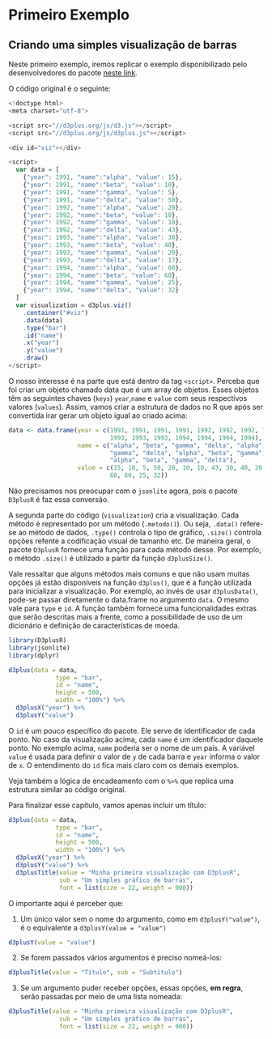 # Primeiro Exemplo

## Criando uma simples visualização de barras

Neste primeiro exemplo, iremos replicar o exemplo disponibilizado pelo desenvolvedores do pacote [neste link](http://d3plus.org/examples/basic/5c57d9d71aa309d180c2/).

O código original é o seguinte:

```js
<!doctype html>
<meta charset="utf-8">

<script src="//d3plus.org/js/d3.js"></script>
<script src="//d3plus.org/js/d3plus.js"></script>

<div id="viz"></div>

<script>
  var data = [
    {"year": 1991, "name":"alpha", "value": 15},
    {"year": 1991, "name":"beta", "value": 10},
    {"year": 1991, "name":"gamma", "value": 5},
    {"year": 1991, "name":"delta", "value": 50},
    {"year": 1992, "name":"alpha", "value": 20},
    {"year": 1992, "name":"beta", "value": 10},
    {"year": 1992, "name":"gamma", "value": 10},
    {"year": 1992, "name":"delta", "value": 43},
    {"year": 1993, "name":"alpha", "value": 30},
    {"year": 1993, "name":"beta", "value": 40},
    {"year": 1993, "name":"gamma", "value": 20},
    {"year": 1993, "name":"delta", "value": 17},
    {"year": 1994, "name":"alpha", "value": 60},
    {"year": 1994, "name":"beta", "value": 60},
    {"year": 1994, "name":"gamma", "value": 25},
    {"year": 1994, "name":"delta", "value": 32}
  ]
  var visualization = d3plus.viz()
    .container("#viz")
    .data(data)
    .type("bar")
    .id("name")
    .x("year")
    .y("value")
    .draw()
</script>
```

O nosso interesse é na parte que está dentro da tag `<script>`. Perceba que foi criar um objeto chamado data que é um array de objetos. Esses objetos têm as seguintes chaves (`keys`) `year`,`name` e `value` com seus respectivos valores (`values`). Assim, vamos criar a estrutura de dados no R que após ser convertida irar gerar um objeto igual ao criado acima:

```r
data <- data.frame(year = c(1991, 1991, 1991, 1991, 1992, 1992, 1992, 1992, 1993,
                            1993, 1993, 1993, 1994, 1994, 1994, 1994),
                   name = c("alpha", "beta", "gamma", "delta", "alpha", "beta",
                            "gamma", "delta", "alpha", "beta", "gamma", "delta",
                            "alpha", "beta", "gamma", "delta"),
                   value = c(15, 10, 5, 50, 20, 10, 10, 43, 30, 40, 20, 17,
                            60, 60, 25, 32))
```
Não precisamos nos preocupar com o `jsonlite` agora, pois o pacote `D3plusR` é faz essa conversão.

A segunda parte do código (`visualization`) cria a visualização. Cada método é representado por um método (`.metodo()`). Ou seja, `.data()` refere-se ao método de dados, `.type()` controla o tipo de gráfico, `.size()` controla opções refente a codificação visual de tamanho etc. De maneira geral, o pacote `D3plusR` fornece uma função para cada método desse. Por exemplo, o método `.size()` é utilizado a partir da função `d3plusSize()`. 

Vale ressaltar que alguns métodos mais comuns e que não usam muitas opções já estão disponíveis na função `d3plus()`, que é a função utilizada para inicializar a visualização. Por exemplo, ao invés de usar `d3plusData()`, pode-se passar diretamente o data.frame no argumento `data`. O mesmo vale para `type` e `id`. A função também fornece uma funcionalidades extras que serão descritas mais a frente, como a possibilidade de uso de um dicionário e definição de características de moeda.

```r
library(D3plusR)
library(jsonlite)
library(dplyr)

d3plus(data = data,
             type = "bar", 
             id = "name",
             height = 500,
             width = "100%") %>% 
  d3plusX("year") %>% 
  d3plusY("value")
```

O `id` é um pouco específico do pacote. Ele serve de identificador de cada ponto. No caso da visualização acima, cada `name` é um identificador daquele ponto. No exemplo acima, `name` poderia ser o nome de um país. A variável `value` é usada para definir o valor de `y` de cada barra e `year` informa o valor de `x`. O entendimento do `id` fica mais claro com os demais exemplos.

Veja também a lógica de encadeamento com o ` %>% ` que replica uma estrutura similar ao código original.

Para finalizar esse capítulo, vamos apenas incluir um título:

```r
d3plus(data = data,
             type = "bar", 
             id = "name",
             height = 500,
             width = "100%") %>% 
  d3plusX("year") %>% 
  d3plusY("value") %>% 
  d3plusTitle(value = "Minha primeira visualização com D3plusR",
              sub = "Um simples gráfico de barras",
              font = list(size = 22, weight = 900))
```

O importante aqui é perceber que:

1. Um único valor sem o nome do argumento, como em `d3plusY("value")`, é o equivalente a `d3plusY(value = "value")`
```r
d3plusY(value = "value")
```

2. Se forem passados vários argumentos é preciso nomeá-los:  
```r
d3plusTitle(value = "Título", sub = "Subtítulo")
```
3. Se um argumento puder receber opções, essas opções, **em regra**, serão passadas por meio de uma lista nomeada:  
```r
d3plusTitle(value = "Minha primeira visualização com D3plusR",
              sub = "Um simples gráfico de barras",
              font = list(size = 22, weight = 900))
```



